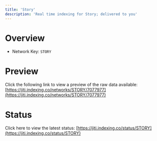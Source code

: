 ```yaml
---
title: 'Story'
description: 'Real time indexing for Story; delivered to you'
---
```


# Overview
- Network Key: `STORY`

# Preview
Click the following link to view a preview of the raw data available: [https://jiti.indexing.co/networks/STORY/7077977](https://jiti.indexing.co/networks/STORY/7077977)

# Status
Click here to view the latest status: [https://jiti.indexing.co/status/STORY](https://jiti.indexing.co/status/STORY)
